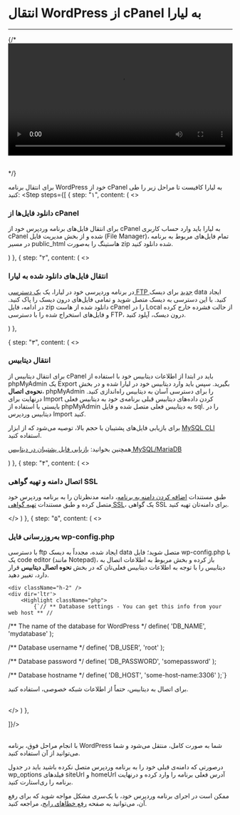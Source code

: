 


<Layout>
<Head>
<title>مستندات انتقال WordPress از cPanel به لیارا</title>
<meta property="og:title" content="مستندات خدمات رایانش ابری لیارا" />
<meta property="og:description" content="مستندات مربوط به نحوه انتقال WordPress از cPanel به هاست لیارا"  />
<meta property="og:image" content="https://files.liara.ir/liara/logos/liara-poster.jpg" />
</Head>

# انتقال WordPress از cPanel به لیارا
<hr className="mb-2" />

  {/* <video
  src="https://files.liara.ir/liara/wordpress/wordpress-cpanel.mp4"
  controls="controls"
  className="block w-full"
  width="100%"
  />
  
  <br />
  <div className="h-2" /> */}

برای انتقال برنامه WordPress خود از cPanel به لیارا کافیست تا مراحل زیر را طی کنید:
<Step  steps={[
{
step: "۱",
content: (
<>
<h3>دانلود فایل‌ها از cPanel</h3>   
<p>
برای انتقال فایل‌های برنامه وردپرس خود از cPanel به لیارا باید وارد حساب کاربری cPanel شده و از بخش مدیریت فایل (File Manager)، تمام فایل‌های مربوط به برنامه در مسیر <Important>public_html</Important> هاستینگ را به‌صورت zip شده دانلود کنید.
</p>
</>
)
},
{
step: "۲",
content: (
<>
<h3>انتقال فایل‌های دانلود شده  به لیارا</h3>
<p>
    در برنامه وردپرسی خود در لیارا، یک <a href="/paas/disks/ftp-access" className="text-[#2196f3] ">یک دسترسی FTP جدید</a> برای دیسک <Important>data</Important> ایجاد کنید. با این دسترسی به دیسک متصل شوید و تمامی فایل‌های درون دیسک را پاک کنید.
    در ادامه، فایل zip دانلود شده از هاست cPanel را در Local از حالت فشرده خارج کرده و فایل‌های استخراج شده را با دسترسی FTP، درون دیسک، آپلود کنید.
</p>
</>
)
},

{
step: "۳",
content: (
<>
<h3>
انتقال دیتابیس 
</h3>

<p>

برای انتقال دیتابیس از cPanel باید در ابتدا از اطلاعات دیتابیس خود با استفاده از phpMyAdmin یک Export بگیرید. سپس باید وارد دیتابیس خود در لیارا شده و در بخش <b>نحوه‌ی اتصال</b>، phpMyAdmin را برای دسترسی آسان به دیتابیس راه‌اندازی کنید.
درنهایت برای Import کردن داده‌های دیتابیس قبلی برنامه‌ی خود به دیتابیس فعلی بایستی با استفاده از phpMyAdmin به دیتابیس فعلی متصل شده و فایل <Important>sql.</Important> را در دیتابیس وردپرس Import کنید.
<div className="h-3" />
</p>

<Alert variant="info">
<p>
برای بازیابی فایل‌های پشتیبان با حجم بالا، توصیه می‌شود که از ابزار <a href="/dbaas/mysql/how-tos/connect-via-cli/mysql" className="text-[#2196f3]"><Important>MySQL CLI</Important></a> استفاده کنید.
</p>
</Alert>
<Alert variant="success">
<p>
همچنین بخوانید: <a href="/dbaas/mysql/how-tos/restore-backup" className="text-[#2196f3]">بازیابی فایل پشتیبان در دیتابیس MySQL/MariaDB</a>
</p>
</Alert>
</>
)
},
{
step: "۴",
content: (
<>
<h3>
اتصال دامنه و تهیه گواهی SSL
</h3>

<p>

طبق مستندات <a href="/paas/domains/add-domain" className="text-[#2196f3]">اضافه کردن دامنه به برنامه</a>، دامنه مدنظرتان را به برنامه وردپرس خود متصل کرده 
و طبق مستندات <a href="/paas/domains/enable-ssl" className="text-[#2196f3]">تهیه گواهی SSL</a>، یک گواهی SSL برای دامنه‌تان تهیه کنید. 
</p>
<div className="h-3" />

</>
)
},
{
step: "۵",
content: (
<>
<h3>
به‌روزرسانی فایل <Important>wp-config.php</Important>
</h3>

<p>
  با دسترسی ftp ایجاد شده، مجدداً به دیسک <Important>data</Important> متصل شوید؛ فایل <Important>wp-config.php</Important> با یک code editor (مانند Notepad)، باز کرده و 
  بخش مربوط به اطلاعات اتصال به دیتابیس را با توجه به اطلاعات دیتابیس فعلی‌تان که در بخش <b>نحوه اتصال دیتابیس</b> قرار دارد، تغییر دهید. 
</p>

    <div className="h-2" />
    <div dir='ltr'>
        <Highlight className="php">
            {`// ** Database settings - You can get this info from your web host ** //
/** The name of the database for WordPress */
define( 'DB_NAME', 'mydatabase' );

/** Database username */
define( 'DB_USER', 'root' );

/** Database password */
define( 'DB_PASSWORD', 'somepassword' );

/** Database hostname */
define( 'DB_HOST', 'some-host-name:3306' );`}
        </Highlight>
    </div>
    <Alert variant="warning">
      <p>
        برای اتصال به دیتابیس، حتماً از اطلاعات شبکه خصوصی، استفاده کنید.
      </p>
    </Alert>   
</>
)
},

]}/>


<br/>   
با انجام مراحل فوق، برنامه WordPress شما به صورت کامل، منتقل می‌شود و شما می‌توانید از آن استفاده کنید.
<div className="h-3" />

<Alert variant="info">
<p>
درصورتی که دامنه‌ی قبلی خود را به برنامه وردپرس متصل نکرده باشید باید در جدول <Important>wp_options</Important> فیلد‌های <Important>siteUrl</Important> و <Important>homeUrl</Important> آدرس فعلی برنامه را وارد کرده و درنهایت برنامه را ری‌استارت کنید.
</p>
</Alert>
<div className="h-3" />

ممکن است در اجرای برنامه وردپرس خود، با یک‌سری مشکل مواجه شوید که برای رفع آن، می‌توانید به صفحه <a href="/one-click-apps/wordpress/fix-common-errors/about" className="text-[#2196f3]">رفع خطاهای رایج</a>، مراجعه کنید.
</Layout>